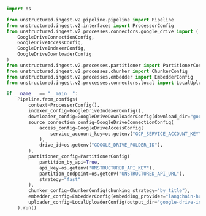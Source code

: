 ```python Python Ingest v2
import os

from unstructured.ingest.v2.pipeline.pipeline import Pipeline
from unstructured.ingest.v2.interfaces import ProcessorConfig
from unstructured.ingest.v2.processes.connectors.google_drive import (
    GoogleDriveConnectionConfig,
    GoogleDriveAccessConfig,
    GoogleDriveIndexerConfig,
    GoogleDriveDownloaderConfig
)
from unstructured.ingest.v2.processes.partitioner import PartitionerConfig
from unstructured.ingest.v2.processes.chunker import ChunkerConfig
from unstructured.ingest.v2.processes.embedder import EmbedderConfig
from unstructured.ingest.v2.processes.connectors.local import LocalUploaderConfig

if __name__ == "__main__":
    Pipeline.from_configs(
        context=ProcessorConfig(),
        indexer_config=GoogleDriveIndexerConfig(),
        downloader_config=GoogleDriveDownloaderConfig(download_dir="google-drive-ingest-download"),
        source_connection_config=GoogleDriveConnectionConfig(
            access_config=GoogleDriveAccessConfig(
                service_account_key=os.getenv("GCP_SERVICE_ACCOUNT_KEY")
            ),
            drive_id=os.getenv("GOOGLE_DRIVE_FOLDER_ID"),
        ),
        partitioner_config=PartitionerConfig(
            partition_by_api=True,
            api_key=os.getenv("UNSTRUCTURED_API_KEY"),
            partition_endpoint=os.getenv("UNSTRUCTURED_API_URL"),
            strategy="fast"
        ),
        chunker_config=ChunkerConfig(chunking_strategy="by_title"),
        embedder_config=EmbedderConfig(embedding_provider="langchain-huggingface"),
        uploader_config=LocalUploaderConfig(output_dir="google-drive-ingest-output")
    ).run()
```